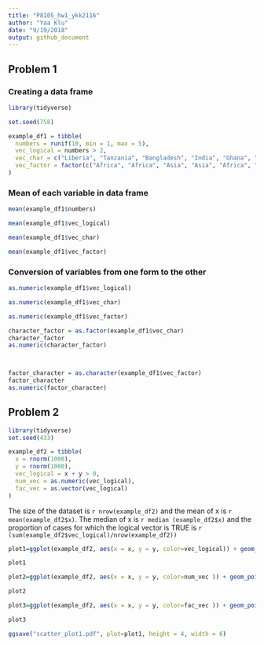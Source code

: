 ```yaml
---
title: "P8105_hw1_ykk2116"
author: "Yaa Klu"
date: "9/19/2018"
output: github_document
---
```


## Problem 1 

### Creating a data frame

```r
library(tidyverse)

set.seed(758)

example_df1 = tibble(
  numbers = runif(10, min = 1, max = 5),
  vec_logical = numbers > 2,
  vec_char = c("Liberia", "Tanzania", "Bangladesh", "India", "Ghana", "Indonesia","Nigeria", "Togo", "China", "Thailand"),
  vec_factor = factor(c("Africa", "Africa", "Asia", "Asia", "Africa", "Asia", "Africa", "Africa", "Asia", "Asia"))
)

```


### Mean of each variable in data frame

```r
mean(example_df1$numbers)

mean(example_df1$vec_logical)

mean(example_df1$vec_char)

mean(example_df1$vec_factor)
```



### Conversion of variables from one form to the other
```r
as.numeric(example_df1$vec_logical)

as.numeric(example_df1$vec_char)

as.numeric(example_df1$vec_factor)

```


```r
character_factor = as.factor(example_df1$vec_char)
character_factor
as.numeric(character_factor)



factor_character = as.character(example_df1$vec_factor)
factor_character
as.numeric(factor_character)

```


## Problem 2
```r

library(tidyverse)
set.seed(433)

example_df2 = tibble(
  x = rnorm(1000),
  y = rnorm(1000),
  vec_logical = x + y > 0,
  num_vec = as.numeric(vec_logical),
  fac_vec = as.vector(vec_logical)  
)

```


The size of the dataset is `r nrow(example_df2)` and the mean of x is `r mean(example_df2$x)`. The median of x is `r median (example_df2$x)` and the proportion of cases for which the logical vector is TRUE is `r (sum(example_df2$vec_logical)/nrow(example_df2))` 


```r
plot1=ggplot(example_df2, aes(x = x, y = y, color=vec_logical)) + geom_point()

plot1
```


```r
plot2=ggplot(example_df2, aes(x = x, y = y, color=num_vec )) + geom_point()

plot2
```


```r
plot3=ggplot(example_df2, aes(x = x, y = y, color=fac_vec )) + geom_point()

plot3
```

```r

ggsave("scatter_plot1.pdf", plot=plot1, height = 4, width = 6)


```



